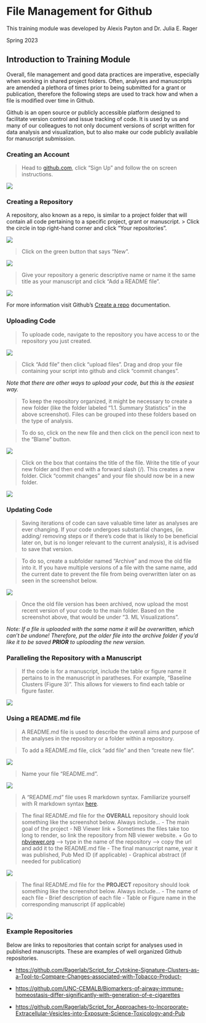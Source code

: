 # File Management for Github

This training module was developed by Alexis Payton and Dr. Julia E. Rager

Spring 2023

## Introduction to Training Module

Overall, file management and good data practices are imperative, especially when working in shared project folders. Often, analyses and manuscripts are amended a plethora of times prior to being submitted for a grant or publication, therefore the following steps are used to track how and when a file is modified over time in Github. 

Github is an open source or publicly accessible platform designed to facilitate version control and issue tracking of code.  It is used by us and many of our colleagues to not only document versions of script written for data analysis and visualization, but to also make our code publicly available for manuscript submission. 

### Creating an Account
> Head to [github.com](github.com), click "Sign Up" and follow the on screen instructions. 

<img src="1. Screenshots/Picture10.png"/>

### Creating a Repository
A repository, also known as a repo, is similar to a project folder that will contain all code pertaining to a specific project, grant or manuscript.
> Click the circle in top right-hand corner and click "Your repositories". 

<img src="1. Screenshots/Picture11.png"  />

> Click on the green button that says "New".

<img src="1. Screenshots/Picture12.png"  />

> Give your repository a generic descriptive name or name it the same title as your manuscript and click "Add a README file". 

<img src="1. Screenshots/Picture13.png"  />

For more information visit Github's [Create a repo](https://docs.github.com/en/get-started/quickstart/create-a-repo) documentation.

### Uploading Code
> To uploade code, navigate to the repository you have access to or the repository you just created.   

<img src="1. Screenshots/Picture1.png"  />

> Click “Add file” then click “upload files”. Drag and drop your file containing your script into github and click “commit changes”. 

*Note that there are other ways to upload your code, but this is the easiest way.* 

> To keep the repository organized, it might be necessary to create a new folder (like the folder labeled “1.1. Summary Statistics” in the above screenshot). Files can be grouped into these folders based on the type of analysis. 

> To do so, click on the new file and then click on the pencil icon next to the "Blame" button. 

<img src="1. Screenshots/Picture2.png"  />

> Click on the box that contains the title of the file. Write the title of your new folder and then end with a forward slash (/). This creates a new folder. Click “commit changes” and your file should now be in a new folder. 

<img src="1. Screenshots/Picture3.png"  />


### Updating Code
> Saving iterations of code can save valuable time later as analyses are ever changing. If your code undergoes substantial changes, (ie. adding/ removing steps or if there’s code that is likely to be beneficial later on, but is no longer relevant to the current analysis), it is advised to save that version. 

> To do so, create a subfolder named “Archive” and move the old file into it. If you have multiple versions of a file with the same name, add the current date to prevent the file from being overwritten later on as seen in the screenshot below. 

<img src="1. Screenshots/Picture4.png"  />

> Once the old file version has been archived, now upload the most recent version of your code to the main  folder. Based on the screenshot above, that would be under “3. ML Visualizations”. 


*Note: If a file is uploaded with the same name it will be overwritten, which can't be undone! Therefore, put the older file into the archive folder if you'd like it to be saved **PRIOR** to uploading the new version.*

### Paralleling the Repository with a Manuscript
> If the code is for a manuscript, include the table or figure name it pertains to in the manuscript in paratheses. For example, "Baseline Clusters (Figure 3)". This allows for viewers to find each table or figure faster. 

<img src="1. Screenshots/Picture5.png"  />

### Using a README.md file 
> A README.md file is used to describe the overall aims and purpose of the analyses in the repository or a folder within a repository. 

> To add a README.md file, click “add file” and then “create new file”. 
 
<img src="1. Screenshots/Picture6.png"  />

> Name your file “README.md”. 

<img src="1. Screenshots/Picture7.png"  /> 

> A “README.md” file uses R markdown syntax. Familiarize yourself with R markdown syntax [here](https://bookdown.org/yihui/rmarkdown/markdown-syntax.html).

> The final README.md file for the **OVERALL** repository should look something like the screenshot below. Always include…
> -	The main goal of the project 
> -	NB Viewer link
>    +	Sometimes the files take too long to render, so link the repository from NB viewer website.
>    +	Go to [nbviewer.org](nbviewer.org) --> type in the name of the repository --> copy the url and add it to the README.md file
> -	The final manuscript name, year it was published, Pub Med ID (if applicable)
> -	Graphical abstract (if needed for publication)

<img src="1. Screenshots/Picture8.png"  />

> The final README.md file for the **PROJECT** repository should look something like the screenshot below. Always include…
> -	The name of each file
> -	Brief description of each file
> - Table or Figure name in the corresponding manuscript (if applicable)

<img src="1. Screenshots/Picture9.png"  />

### Example Repositories
Below are links to repositories that contain script for analyses used in published manuscripts. These are examples of well organized Github repositories. 

- [https://github.com/Ragerlab/Script_for_Cytokine-Signature-Clusters-as-a-Tool-to-Compare-Changes-associated-with-Tobacco-Product-](https://github.com/Ragerlab/Script_for_Cytokine-Signature-Clusters-as-a-Tool-to-Compare-Changes-associated-with-Tobacco-Product-)

- [https://github.com/UNC-CEMALB/Biomarkers-of-airway-immune-homeostasis-differ-significantly-with-generation-of-e-cigarettes](https://github.com/UNC-CEMALB/Biomarkers-of-airway-immune-homeostasis-differ-significantly-with-generation-of-e-cigarettes)

- [https://github.com/Ragerlab/Script_for_Approaches-to-Incorporate-Extracellular-Vesicles-into-Exposure-Science-Toxicology-and-Pub](https://github.com/Ragerlab/Script_for_Approaches-to-Incorporate-Extracellular-Vesicles-into-Exposure-Science-Toxicology-and-Pub)


```R

```
